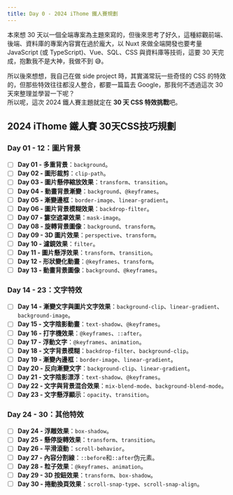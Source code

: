 ```yaml
---
title: Day 0 - 2024 iThome 鐵人賽規劃
---
```

本來想 30 天以一個全端專案為主題來寫的，但後來思考了好久，這種綜觀前端、後端、資料庫的專案內容實在過於龐大，以 Nuxt 來做全端開發也要考量 JavaScript (或 TypeScript)、Vue、SQL、CSS 與資料庫等技術，這要 30 天完成，抱歉我不是大神，我做不到 :sweat_smile:。

所以後來想想，我自己在做 side project 時，其實滿常玩一些奇怪的 CSS 的特效的，但那些特效往往都沒人整合，都要一篇篇去 Google，那我何不透過這次 30 天來整理並學習一下呢？  
所以呢，這次 2024 鐵人賽主題就定在 **30 天 CSS 特效挑戰**吧。

## 2024 iThome 鐵人賽 30天CSS技巧規劃

### Day 01 - 12：圖片背景
- [ ] **Day 01 - 多重背景**：`background`。
- [ ] **Day 02 - 圖形裁剪**：`clip-path`。
- [ ] **Day 03 - 圖片懸停縮放效果**：`transform`、`transition`。
- [ ] **Day 04 - 動畫背景漸變**：`background`、`@keyframes`。
- [ ] **Day 05 - 漸變邊框**：`border-image`、`linear-gradient`。
- [ ] **Day 06 - 圖片背景模糊效果**：`backdrop-filter`。
- [ ] **Day 07 - 簍空遮罩效果**：`mask-image`。
- [ ] **Day 08 - 旋轉背景圖像**：`background`、`transform`。
- [ ] **Day 09 - 3D 圖片效果**：`perspective`、`transform`。
- [ ] **Day 10 - 濾鏡效果**：`filter`。
- [ ] **Day 11 - 圖片懸浮效果**：`transform`、`transition`。
- [ ] **Day 12 - 形狀變化動畫**：`@keyframes`、`transform`。
- [ ] **Day 13 - 動畫背景圖像**：`background`、`@keyframes`。

### Day 14 - 23：文字特效
- [ ] **Day 14 - 漸變文字與圖片文字效果**：`background-clip`、`linear-gradient`、`background-image`。
- [ ] **Day 15 - 文字陰影動畫**：`text-shadow`、`@keyframes`。
- [ ] **Day 16 - 打字機效果**：`@keyframes`、`::after`。
- [ ] **Day 17 - 浮動文字**：`@keyframes`、`animation`。
- [ ] **Day 18 - 文字背景模糊**：`backdrop-filter`、`background-clip`。
- [ ] **Day 19 - 漸變內邊框**：`border-image`、`linear-gradient`。
- [ ] **Day 20 - 反向漸變文字**：`background-clip`、`linear-gradient`。
- [ ] **Day 21 - 文字陰影漂浮**：`text-shadow`、`@keyframes`。
- [ ] **Day 22 - 文字與背景混合效果**：`mix-blend-mode`、`background-blend-mode`。
- [ ] **Day 23 - 文字懸浮顯示**：`opacity`、`transition`。

### Day 24 - 30：其他特效
- [ ] **Day 24 - 浮雕效果**：`box-shadow`。
- [ ] **Day 25 - 懸停旋轉效果**：`transform`、`transition`。
- [ ] **Day 26 - 平滑滾動**：`scroll-behavior`。
- [ ] **Day 27 - 內容分割線**：`::before`和`::after`伪元素。
- [ ] **Day 28 - 粒子效果**：`@keyframes`、`animation`。
- [ ] **Day 29 - 3D 按鈕效果**：`transform`、`box-shadow`。
- [ ] **Day 30 - 捲動換頁效果**：`scroll-snap-type`、`scroll-snap-align`。
